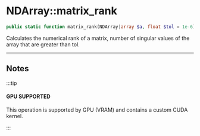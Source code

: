 # NDArray::matrix_rank

```php
public static function matrix_rank(NDArray|array $a, float $tol = 1e-6): NDArray;
```
Calculates the numerical rank of a matrix, number of singular values of the array that are greater than tol.

---

## Notes

:::tip

#### GPU SUPPORTED
This operation is supported by GPU (VRAM) and contains a custom CUDA kernel.

:::